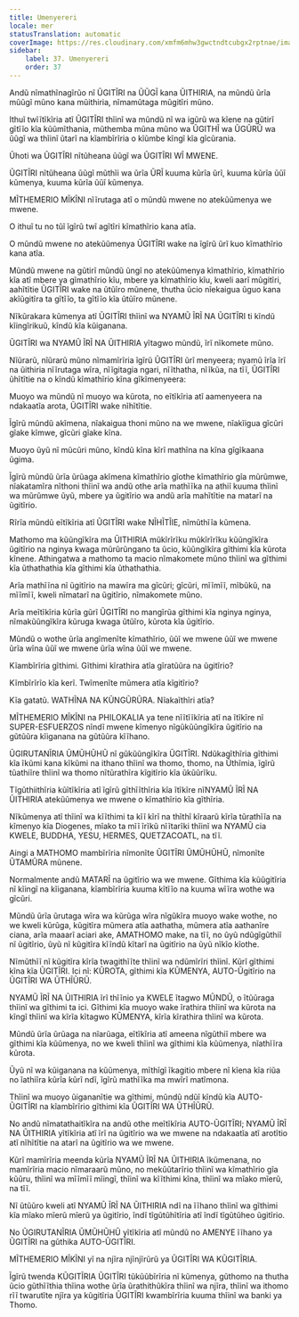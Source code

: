 ```yaml
---
title: Umenyereri
locale: mer
statusTranslation: automatic
coverImage: https://res.cloudinary.com/xmfm6mhw3gwctndtcubgx2rptnae/image/upload/v1740337243/small_cover_educacion_fundamental_a051170f1c.webp
sidebar:
    label: 37. Umenyereri
    order: 37
---
```

Andũ nĩmathĩnagĩrũo nĩ ŨGITĨRI na ŨŨGĨ kana ŨITHIRIA, na mũndũ ũrĩa mũũgĩ mũno kana mũithiria, nĩmamũtaga mũgitĩri mũno.

Ithuĩ twĩĩtĩkĩria atĩ ŨGITĨRI thĩinĩ wa mũndũ nĩ wa igũrũ wa kĩene na gũtirĩ gĩtĩĩo kĩa kũũmĩthania, mũthemba mũna mũno wa ŨGITHĨ wa ŨGŨRŨ wa ũũgĩ wa thĩinĩ ũtarĩ na kĩambĩrĩria o kĩũmbe kĩngĩ kĩa gĩcũrania.

Ũhoti wa ŨGITĨRI nĩtũheana ũũgĩ wa ŨGITĨRI WĨ MWENE.

ŨGITĨRI nĩtũheana ũũgĩ mũthĩi wa ũrĩa ŨRĨ kuuma kũrĩa ũrĩ, kuuma kũrĩa ũũĩ kũmenya, kuuma kũrĩa ũũĩ kũmenya.

MĨTHEMERIO MĨKĨNI nĩĩrutaga atĩ o mũndũ mwene no atekũũmenya we mwene.

O ithuĩ tu no tũĩ ĩgĩrũ twĩ agĩtĩri kĩmathĩrio kana atĩa.

O mũndũ mwene no atekũũmenya ŨGITĨRI wake na ĩgĩrũ ũrĩ kuo kĩmathĩrio kana atĩa.

Mũndũ mwene na gũtirĩ mũndũ ũngĩ no atekũũmenya kĩmathĩrio, kĩmathĩrio kĩa atĩ mbere ya gĩmathĩrio kĩu, mbere ya kĩmathĩrio kĩu, kweli aarĩ mũgitĩri, aahĩtĩtie ŨGITĨRI wake na ũtũĩro mũnene, thutha ũcio nĩekaigua ũguo kana akĩũgitĩra ta gĩtĩĩo, ta gĩtĩĩo kĩa ũtũĩro mũnene.

Nĩkũrakara kũmenya atĩ ŨGITĨRI thĩinĩ wa NYAMŨ ĨRĨ NA ŨGITĨRI ti kĩndũ kĩingĩrikuũ, kĩndũ kĩa kũiganana.

ŨGITĨRI wa NYAMŨ ĨRĨ NA ŨITHIRIA yĩtagwo mũndũ, ĩrĩ nĩkomete mũno.

Nĩũrarũ, nĩũrarũ mũno nĩmamĩrĩria ĩgĩrũ ŨGITĨRI ũrĩ menyeera; nyamũ ĩrĩa ĩrĩ na ũithiria nĩĩrutaga wĩra, nĩĩgitagia ngari, nĩĩthatha, nĩĩkũa, na tĩĩ, ŨGITĨRI ũhĩtĩtie na o kĩndũ kĩmathĩrio kĩna gĩkĩmenyeera:

Muoyo wa mũndũ nĩ muoyo wa kũrota, no eĩtĩkĩria atĩ aamenyeera na ndakaatĩa arota, ŨGITĨRI wake nĩhĩtĩtie.

Ĩgĩrũ mũndũ akĩmena, nĩakaigua thoni mũno na we mwene, nĩakĩigua gĩcũri gĩake kĩmwe, gĩcũri gĩake kĩna.

Muoyo ũyũ nĩ mũcũri mũno, kĩndũ kĩna kĩrĩ mathĩna na kĩna gĩgĩkaana ũgima.

Ĩgĩrũ mũndũ ũrĩa ũrũaga akĩmena kĩmathĩrio gĩothe kĩmathĩrio gĩa mũrũmwe, nĩakatamĩra nĩthoni thĩinĩ wa andũ othe arĩa mathĩĩka na athiĩ kuuma thĩinĩ wa mũrũmwe ũyũ, mbere ya ũgitĩrio wa andũ arĩa mahĩtĩtie na matarĩ na ũgitĩrio.

Rĩrĩa mũndũ eĩtĩkĩria atĩ ŨGITĨRI wake NĨHĨTĨIE, nĩmũthĩĩa kũmena.

Mathomo ma kũũngĩkĩra ma ŨITHIRIA mũkĩrĩrĩku mũkĩrĩrĩku kũũngĩkĩra ũgitĩrio na nginya kwaga mũrũrũngano ta ũcio, kũũngĩkĩra gĩthimi kĩa kũrota kĩnene. Athingatwa a mathomo ta macio nĩmakomete mũno thĩinĩ wa gĩthimi kĩa ũthathathia kĩa gĩthimi kĩa ũthathathia.

Arĩa mathĩĩna nĩ ũgitĩrio na mawĩra ma gĩcũri; gĩcũri, mĩĩmĩĩ, mĩbũkũ, na mĩĩmĩĩ, kweli nĩmatarĩ na ũgitĩrio, nĩmakomete mũno.

Arĩa meĩtĩkĩria kũrĩa gũrĩ ŨGITĨRI no mangĩrũa gĩthimi kĩa nginya nginya, nĩmakũũngĩkĩra kũruga kwaga ũtũĩro, kũrota kĩa ũgitĩrio.

Mũndũ o wothe ũrĩa angĩmenĩte kĩmathĩrio, ũũĩ we mwene ũũĩ we mwene ũrĩa wĩna ũũĩ we mwene ũrĩa wĩna ũũĩ we mwene.

Kĩambĩrĩria gĩthimi. Gĩthimi kĩrathira atĩa gĩratũũra na ũgitĩrio?

Kĩmbĩrĩrĩo kĩa kerĩ. Twĩmenĩte mũmera atĩa kĩgitĩrio?

Kĩa gatatũ. WATHĨNA NA KŨNGŨRŨRA. Nĩakaĩthĩri atĩa?

MĨTHEMERIO MĨKĨNI na PHILOKALIA ya tene nĩĩtĩĩkĩria atĩ na ĩtĩkĩre nĩ SUPER-ESFUERZOS nĩndĩ mwene kĩmenyo nĩgũkũũngĩkĩra ũgitĩrio na gũtũũra kĩiganana na gũtũũra kĩĩhano.

ŨGIRUTANĨRIA ŨMŨHŨHŨ nĩ gũkũũngĩkĩra ŨGITĨRI. Ndũkagĩthĩria gĩthimi kĩa ĩkũmi kana kĩkũmi na ithano thĩinĩ wa thomo, thomo, na Ũthĩmia, ĩgĩrũ tũathiĩre thĩinĩ wa thomo nĩtũrathĩra kĩgitĩrio kĩa ũkũũrĩku.

Tĩgũthiithĩria kũĩtĩkĩria atĩ ĩgĩrũ gĩthĩĩthĩria kĩa ĩtĩkĩre nĩNYAMŨ ĨRĨ NA ŨITHIRIA atekũũmenya we mwene o kĩmathĩrio kĩa gĩthĩria.

Nĩkũmenya atĩ thĩinĩ wa kĩĩthimi ta kĩĩ kĩrĩ na thĩthĩ kĩraarũ kĩrĩa tũrathĩĩa na kĩmenyo kĩa Diogenes, mĩako ta mĩĩ ĩrĩkũ nĩĩtarĩki thĩinĩ wa NYAMŨ cia KWELE, BUDDHA, YESU, HERMES, QUETZACOATL, na tĩĩ.

Aingi a MATHOMO mambĩrĩria nĩmonĩte ŨGITĨRI ŨMŨHŨHŨ, nĩmonĩte ŨTAMŨRA mũnene.

Normalmente andũ MATARĨ na ũgitĩrio wa we mwene. Gĩthima kĩa kũũgitĩria nĩ kĩingĩ na kĩiganana, kĩambĩrĩria kuuma kĩtĩĩo na kuuma wĩĩra wothe wa gĩcũri.

Mũndũ ũrĩa ũrutaga wĩra wa kũrũga wĩra nĩgũkĩra muoyo wake wothe, no we kweli kũrũga, kũgitĩra mũmera atĩa aathatha, mũmera atĩa aathanĩre ciana, arĩa maaarĩ aciari ake, AMATHOMO make, na tĩĩ, no ũyũ ndũgĩgũthiĩ nĩ ũgitĩrio, ũyũ nĩ kũgitĩra kĩĩndũ kĩtarĩ na ũgitĩrio na ũyũ nĩkĩo kĩothe.

Nĩmũthĩĩ nĩ kũgitĩra kĩrĩa twagithĩĩte thĩinĩ wa ndũmĩrĩri thĩinĩ. Kũrĩ gĩthimi kĩna kĩa ŨGITĨRI. Ici nĩ: KŨROTA, gĩthimi kĩa KŨMENYA, AUTO-Ũgitĩrio na ŨGITĨRI WA ŨTHĨŨRŨ.

NYAMŨ ĨRĨ NA ŨITHIRIA ĩrĩ thĩĩnio ya KWELE ĩtagwo MŨNDŨ, o ĩtũũraga thĩinĩ wa gĩthimi ta ici. Gĩthimi kĩa muoyo wake ĩrathira thĩinĩ wa kũrota na kĩngĩ thĩinĩ wa kĩrĩa kĩtagwo KŨMENYA, kĩrĩa kĩrathira thĩinĩ wa kũrota.

Mũndũ ũrĩa ũrũaga na nĩarũaga, eĩtĩkĩria atĩ ameena nĩgũthiĩ mbere wa gĩthimi kĩa kũũmenya, no we kweli thĩinĩ wa gĩthimi kĩa kũũmenya, nĩathĩĩra kũrota.

Ũyũ nĩ wa kũiganana na kũũmenya, mĩthĩgĩ ĩkagitio mbere nĩ kĩena kĩa riũa no ĩathiĩra kũrĩa kũrĩ ndĩ, ĩgĩrũ mathĩĩka ma mwĩrĩ matĩmona.

Thĩinĩ wa muoyo ũigananĩtie wa gĩthimi, mũndũ ndũĩ kĩndũ kĩa AUTO-ŨGITĨRI na kĩambĩrĩrio gĩthimi kĩa ŨGITĨRI WA ŨTHĨŨRŨ.

No andũ nĩmatathaitĩkĩra na andũ othe meĩtĩkĩria AUTO-ŨGITĨRI; NYAMŨ ĨRĨ NA ŨITHIRIA yĩtĩkĩria atĩ ĩrĩ na ũgitĩrio wa we mwene na ndakaatĩa atĩ arotĩtio atĩ nĩhĩtĩtie na atarĩ na ũgitĩrio wa we mwene.

Kũrĩ mamĩrĩria meenda kũrĩa NYAMŨ ĨRĨ NA ŨITHIRIA ĩkũmenana, no mamĩrĩria macio nĩmaraarũ mũno, no mekũũtarĩrio thĩinĩ wa kĩmathĩrio gĩa kũũru, thĩinĩ wa mĩĩmĩĩ mĩingĩ, thĩinĩ wa kĩĩthimi kĩna, thĩinĩ wa mĩako mĩerũ, na tĩĩ.

Nĩ ũtũũro kweli atĩ NYAMŨ ĨRĨ NA ŨITHIRIA ndĩ na ĩĩhano thĩinĩ wa gĩthimi kĩa mĩako mĩerũ mĩerũ ya ũgitĩrio, ĩndĩ tĩgũtũhĩtĩria atĩ ĩndĩ tĩgũtũheo ũgitĩrio.

No ŨGIRUTANĨRIA ŨMŨHŨHŨ yĩtĩkĩria atĩ mũndũ no AMENYE ĩĩhano ya ŨGITĨRI na gũthika AUTO-ŨGITĨRI.

MĨTHEMERIO MĨKĨNI yĩ na njĩra njĩnjĩrũrũ ya ŨGITĨRI WA KŨGITĨRIA.

Ĩgĩrũ twenda KŨGITĨRIA ŨGITĨRI tũkũũbĩrĩria nĩ kũmenya, gũthomo na thutha ũcio gũthĩĩthia thĩina wothe ũrĩa ũrathithũkĩra thĩinĩ wa njĩra, thĩinĩ wa ithomo rĩĩ twarutĩte njĩra ya kũgitĩria ŨGITĨRI kwambĩrĩria kuuma thĩinĩ wa banki ya Thomo.


